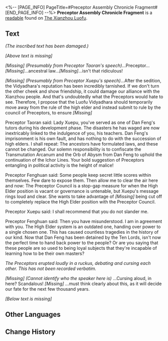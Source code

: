 <%-- [PAGE_INFO]
PageTitle=#Preceptor Assembly Chronicle Fragment#
[END_PAGE_INFO] --%>
{{Readable Infobox
|id           = 233
|partIds      = 190465
|title        = 
|image        = Item The Xianzhou Luofu Readable 4.png
|world        = The Xianzhou Luofu
|parts        = 1
|author       = <!--to be added-->
|description  = A Preceptor Assembly that took place at a turning point in history is inscribed on a broken, weathered monument.
|part1        = Preceptor Assembly Chronicle Fragment
|source1      = {{cx|Source missing}}
|characters   = 
|factions     = 
}}
'''Preceptor Assembly Chronicle Fragment''' is a [[readable]] found on [[The Xianzhou Luofu]].
<!--
==Location==
{{Map Embed|<map name>|<marker id>}}
-->
==Text==
''(The inscribed text has been damaged.)''

''[Above text is missing]''

''[Missing] (Presumably from Preceptor Taoran's speech)''...Preceptor...''[Missing]''...ancestral law...''[Missing]''...isn't that ridiculous!

''[Missing] (Presumably from Preceptor Xuepu's speech)''...After the sedition, the Vidyadhara's reputation has been incredibly tarnished. If we don't turn the other cheek and show friendship, it could damage our alliance with the Xianzhou people. And that's undoubtedly what the Preceptors would hate to see. Therefore, I propose that the Luofu Vidyadhara should temporarily move away from the rule of the high elder and instead submit to rule by the council of Preceptors, to ensure ''[Missing]''

Preceptor Taoran said: Lady Xuepu, you've served as one of Dan Feng's tutors during his development phase. The disasters he has waged are now inextricably linked to the indulgence of you, his teachers. Dan Feng's imprisonment is his own fault, and has nothing to do with the succession of high elders. I shall repeat: The ancestors have formulated laws, and these cannot be changed. Our solemn responsibility is to confiscate the Transmutation Arcanum and the Orb of Abysm from Dan Feng to uphold the continuation of the Ichor Lines. Your bold suggestion of Preceptors entangling in political activity is the height of malice!

Preceptor Fenghuan said: Some people keep secret little scores within themselves. Few dare to expose them. Then allow me to clear the air here and now: The Preceptor Council is a stop-gap measure for when the High Elder position is vacant or governance is untenable, but Xuepu's message rings loud and clear. She wants to take advantage of ''[Missing]'' being cut off to completely replace the High Elder position with the Preceptor Council.

Preceptor Xuepu said: I shall recommend that you do not slander me.

Preceptor Fenghuan said: Then you have misunderstood. I am in agreement with you. The High Elder system is an outdated one, handing over power to a single chosen one. This has caused countless tragedies in the history of our kind. Now that Dan Feng has been detained by the Ten Lords, isn't now the perfect time to hand back power to the people? Or are you saying that these people are so used to being loyal subjects that they're incapable of learning how to be their own masters?

''The Preceptors erupted loudly in a ruckus, debating and cursing each other. This has not been recorded verbatim.''

''[Missing] (Cannot identify who the speaker here is)'' ...Cursing aloud, in here? Scandalous! ''[Missing]'' ...must think clearly about this, as it will decide our fate for the next few thousand years.

''[Below text is missing]''

<!--
==Trivia==
* 
-->
==Other Languages==
{{Other Languages
|en   = Preceptor Assembly Chronicle Fragment
|zhs  = 龙师会议记残碑
|zht  = 龍師會議記殘碑
|ja   = 龍師会議記録残碑
|ko   = 용의 군사 회의가 기록된 비석 조각
|es   = Fragmento de las notas del encuentro de Preceptores
|fr   = Fragment de la chronique de l'assemblée de Précepteurs
|ru   = Обломок с записями о собрании мудрейших
|th   = จารึกการประชุมของมังกรอาวุโส
|vi   = Bia Ghi Chép Về Hội Nghị Long Sư
|de   = Fragment der Chronik einer Präzeptorenversammlung
|id   = Fragmen Monumen Konferensi Sesepuh
|pt   = Fragmento da Crônica da Montagem do Preceptor
}}

==Change History==
{{Change History|1.2}}